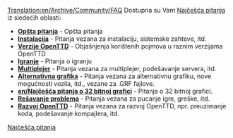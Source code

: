 [[Translation:en/Archive/Community/FAQ]]
{{sr/Manual/Sadržaj}}
Dostupna su Vam [https://www.wikipedia.org/wiki/FAQ Najčešća pitanja] iz sledećih oblasti:

*'''[[en/Najčešća opšta pitanja|Opšta pitanja]]''' - Opšta pitanja
*'''[[en/Najčešća pitanja o instalaciji|Instalacija]]''' - Pitanja vezana za instalaciju, sistemske zahteve, itd.
*'''[[en/Najčešća pitanja o verzijama OpenTTD|Verzije OpenTTD]]''' - Objašnjenja korištenih pojmova u raznim verzijama OpenTTD
*'''[[en/Najčešća pitanja o igranju|Igranje]]''' - Pitanja o igranju
*'''[[en/Najčešća pitanja o multiplejeru|Multiplejer]]''' - Pitanja vezana za multiplejer, podešavanje servera, itd.
*'''[[en/Najčešća pitanja o alternativnoj grafici|Alternativna grafika]]''' - Pitanja vezana za alternativnu grafiku, nove mogućnosti vozila, itd., vezane za .GRF fajlove.
*'''[[en/Najčešća pitanja o 32 bitnoj grafici]]''' - Pitanja o 32 bitnoj grafici.
*'''[[en/Najčešća pitanja o rešavanju problema|Rešavanje problema]]''' - Pitanja vezana za pucanje igre, greške, itd.
*'''[[en/Najčešća pitanja o razvoju OpenTTD|Razvoj OpenTTD]]''' - Pitanja vezana za razvoj OpenTTD, npr. preuzimanje koda, podešavanje kompajlera, itd.

[[Category:en/FAQs|Najćešća pitanja]]